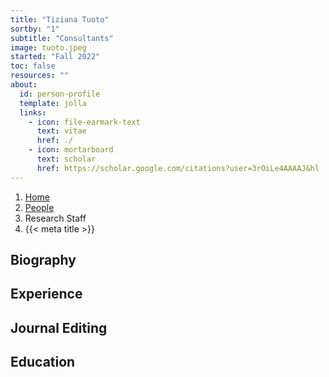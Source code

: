 ```yaml
---
title: "Tiziana Tuoto"
sortby: "1"
subtitle: "Consultants"
image: tuoto.jpeg
started: "Fall 2022"
toc: false
resources: ""
about:
  id: person-profile
  template: jolla
  links:
    - icon: file-earmark-text
      text: vitae
      href: ./
    - icon: mortarboard
      text: scholar
      href: https://scholar.google.com/citations?user=3rOiLe4AAAAJ&hl
---
```


```{=html}
<nav aria-label="breadcrumb">
  <ol class="breadcrumb">
    <li class="breadcrumb-item"><a href="../../index.html">Home</a></li>
    <li class="breadcrumb-item"><a href="../../people.html">People</a></li>
    <li class="breadcrumb-item active">Research Staff</li>
    <li class="breadcrumb-item active" aria-current="page">{{< meta title >}}</li>
  </ol>
</nav>
```

:::{#person-profile}
:::

## Biography

## Experience

## Journal Editing

## Education

